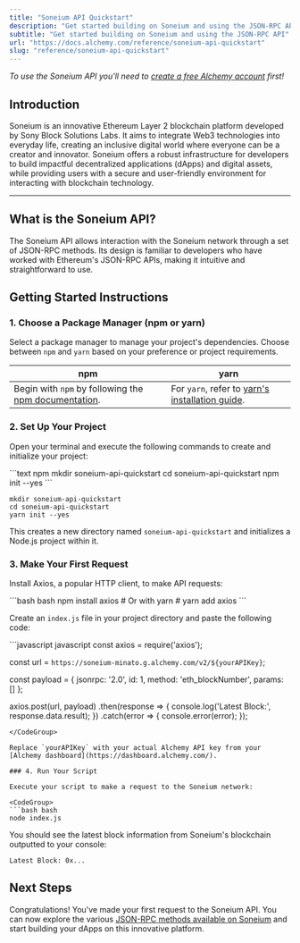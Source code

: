 ```yaml
---
title: "Soneium API Quickstart"
description: "Get started building on Soneium and using the JSON-RPC API"
subtitle: "Get started building on Soneium and using the JSON-RPC API"
url: "https://docs.alchemy.com/reference/soneium-api-quickstart"
slug: "reference/soneium-api-quickstart"
---
```


*To use the Soneium API you'll need to [create a free Alchemy account](https://dashboard.alchemy.com/signup/) first!*

## Introduction

Soneium is an innovative Ethereum Layer 2 blockchain platform developed by Sony Block Solutions Labs. It aims to integrate Web3 technologies into everyday life, creating an inclusive digital world where everyone can be a creator and innovator. Soneium offers a robust infrastructure for developers to build impactful decentralized applications (dApps) and digital assets, while providing users with a secure and user-friendly environment for interacting with blockchain technology.

***

## What is the Soneium API?

The Soneium API allows interaction with the Soneium network through a set of JSON-RPC methods. Its design is familiar to developers who have worked with Ethereum's JSON-RPC APIs, making it intuitive and straightforward to use.

## Getting Started Instructions

### 1. Choose a Package Manager (npm or yarn)

Select a package manager to manage your project's dependencies. Choose between `npm` and `yarn` based on your preference or project requirements.

| npm                                                                                                                       | yarn                                                                                                |
| ------------------------------------------------------------------------------------------------------------------------- | --------------------------------------------------------------------------------------------------- |
| Begin with `npm` by following the [npm documentation](https://docs.npmjs.com/downloading-and-installing-node-js-and-npm). | For `yarn`, refer to [yarn's installation guide](https://classic.yarnpkg.com/lang/en/docs/install). |

### 2. Set Up Your Project

Open your terminal and execute the following commands to create and initialize your project:

<CodeGroup>
  ```text npm
  mkdir soneium-api-quickstart
  cd soneium-api-quickstart
  npm init --yes
  ```

  ```text yarn
  mkdir soneium-api-quickstart
  cd soneium-api-quickstart
  yarn init --yes
  ```
</CodeGroup>

This creates a new directory named `soneium-api-quickstart` and initializes a Node.js project within it.

### 3. Make Your First Request

Install Axios, a popular HTTP client, to make API requests:

<CodeGroup>
  ```bash bash
  npm install axios
  # Or with yarn
  # yarn add axios
  ```
</CodeGroup>

Create an `index.js` file in your project directory and paste the following code:

<CodeGroup>
  ```javascript javascript
  const axios = require('axios');

  const url = `https://soneium-minato.g.alchemy.com/v2/${yourAPIKey}`;

  const payload = {
    jsonrpc: '2.0',
    id: 1,
    method: 'eth_blockNumber',
    params: []
  };

  axios.post(url, payload)
    .then(response => {
      console.log('Latest Block:', response.data.result);
    })
    .catch(error => {
      console.error(error);
    });
  ```
</CodeGroup>

Replace `yourAPIKey` with your actual Alchemy API key from your [Alchemy dashboard](https://dashboard.alchemy.com/).

### 4. Run Your Script

Execute your script to make a request to the Soneium network:

<CodeGroup>
  ```bash bash
  node index.js
  ```
</CodeGroup>

You should see the latest block information from Soneium's blockchain outputted to your console:

```shell
Latest Block: 0x...
```

## Next Steps

Congratulations! You've made your first request to the Soneium API. You can now explore the various [JSON-RPC methods available on Soneium](/reference/soneium-api-endpoints) and start building your dApps on this innovative platform.
